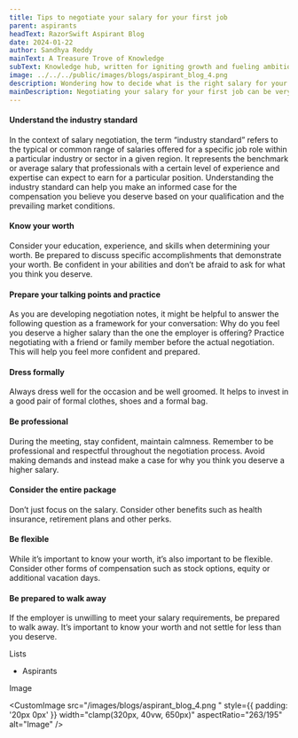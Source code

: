 ```yaml
---
title: Tips to negotiate your salary for your first job
parent: aspirants
headText: RazorSwift Aspirant Blog
date: 2024-01-22
author: Sandhya Reddy
mainText: A Treasure Trove of Knowledge
subText: Knowledge hub, written for igniting growth and fueling ambitions
image: ../../../public/images/blogs/aspirant_blog_4.png
description: Wondering how to decide what is the right salary for your first job.
mainDescription: Negotiating your salary for your first job can be very daunting. Here are some tips to that you can use during your salary negotiation.
---
```


#### Understand the industry standard

In the context of salary negotiation, the term “industry standard” refers to the typical or common range of salaries offered for a specific job role within a particular industry or sector in a given region. It represents the benchmark or average salary that professionals with a certain level of experience and expertise can expect to earn for a particular position. Understanding the industry standard can help you make an informed case for the compensation you believe you deserve based on your qualification and the prevailing market conditions.

#### Know your worth

Consider your education, experience, and skills when determining your worth. Be prepared to discuss specific accomplishments that demonstrate your worth. Be confident in your abilities and don’t be afraid to ask for what you think you deserve.

#### Prepare your talking points and practice

As you are developing negotiation notes, it might be helpful to answer the following question as a framework for your conversation: Why do you feel you deserve a higher salary than the one the employer is offering?
Practice negotiating with a friend or family member before the actual negotiation. This will help you feel more confident and prepared.

#### Dress formally

Always dress well for the occasion and be well groomed. It helps to invest in a good pair of formal clothes, shoes and a formal bag.

#### Be professional

During the meeting, stay confident, maintain calmness.
Remember to be professional and respectful throughout the negotiation process. Avoid making demands and instead make a case for why you think you deserve a higher salary.

#### Consider the entire package

Don’t just focus on the salary. Consider other benefits such as health insurance, retirement plans and other perks.

#### Be flexible

While it’s important to know your worth, it’s also important to be flexible. Consider other forms of compensation such as stock options, equity or additional vacation days.

#### Be prepared to walk away

If the employer is unwilling to meet your salary requirements, be prepared to walk away. It’s important to know your worth and not settle for less than you deserve.

Lists

- Aspirants

Image

<CustomImage
  src="/images/blogs/aspirant_blog_4.png "
  style={{ padding: '20px 0px' }}
  width="clamp(320px, 40vw, 650px)"
  aspectRatio="263/195"
  alt="Image"
/>
